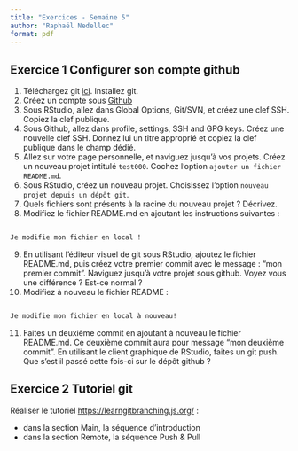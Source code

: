 ```yaml
---
title: "Exercices - Semaine 5"
author: "Raphaël Nedellec"
format: pdf
---
```


## Exercice 1 Configurer son compte github

1. Téléchargez git [ici](https://git-scm.com/downloads). Installez git. 
2. Créez un compte sous [Github](https://github.com)
3. Sous RStudio, allez dans Global Options, Git/SVN, et créez une clef SSH. Copiez la clef publique.
4. Sous Github, allez dans profile, settings, SSH and GPG keys. Créez une nouvelle clef SSH. Donnez lui un titre approprié et copiez la clef publique dans le champ dédié. 
5. Allez sur votre page personnelle, et naviguez jusqu'à vos projets. Créez un nouveau projet intitulé `test000`. Cochez l'option `ajouter un fichier README.md`.
6. Sous RStudio, créez un nouveau projet. Choisissez l'option `nouveau projet depuis un dépôt git`.
7. Quels fichiers sont présents à la racine du nouveau projet ? Décrivez.
8. Modifiez le fichier README.md en ajoutant les instructions suivantes : 

```md

Je modifie mon fichier en local !

```

9. En utilisant l'éditeur visuel de git sous RStudio, ajoutez le fichier README.md, puis créez votre premier commit avec le message : "mon premier commit". Naviguez jusqu'à votre projet sous github. Voyez vous une différence ? Est-ce normal ?
10. Modifiez à nouveau le fichier README :

```md

Je modifie mon fichier en local à nouveau!

```

11. Faites un deuxième commit en ajoutant à nouveau le fichier README.md. Ce deuxième commit aura pour message "mon deuxième commit". En utilisant le client graphique de RStudio, faites un git push. Que s'est il passé cette fois-ci sur le dépôt github ?

## Exercice 2 Tutoriel git

Réaliser le tutoriel <https://learngitbranching.js.org/> :

- dans la section Main, la séquence d'introduction
- dans la section Remote, la séquence Push & Pull
